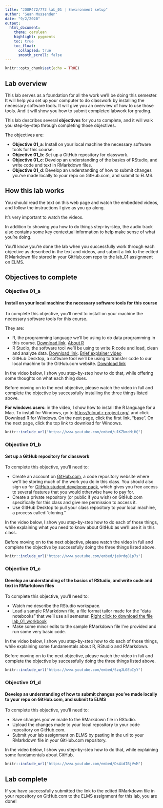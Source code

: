 ```yaml
---
title: "JOUR472/772 lab_01 | Environment setup"
author: "Sean Mussenden"
date: "9/2/2020"
output:
  html_document:
    theme: cerulean
    highlight: pygments
    toc: true
    toc_float:
      collapsed: true
      smooth_scroll: false
---
```


```r
knitr::opts_chunk$set(echo = TRUE)
```

## Lab overview

This lab serves as a foundation for all the work we'll be doing this semester. It will help you set up your computer to do classwork by installing the necessary software tools.  It will give you an overview of how to use those tools.  And it will show you how to submit completed labwork for grading. 

This lab describes several **objectives** for you to complete, and it will walk you step-by-step through completing those objectives.  

The objectives are:

* **Objective 01_a**: Install on your local machine the necessary software tools for this course.
* **Objective 01_b**: Set up a GitHub repository for classwork.
* **Objective 01_c**: Develop an understanding of the basics of RStudio, and write code and text in RMarkdown files.
* **Objective 01_d**: Develop an understanding of how to submit changes you've made locally to your repo on GitHub.com, and submit to ELMS.

## How this lab works

You should read the text on this web page and watch the embedded videos, and follow the instructions I give as you go along.  

It's very important to watch the videos. 

In addition to showing you how to do things step-by-step, the audio track also contains some key contextual information to help make sense of what you're doing.

You'll know you're done the lab when you successfully work through each objective as described in the text and videos, and submit a link to the edited R Markdown file stored in your GitHub.com repo to the lab_01 assignment on ELMS.

## Objectives to complete

### Objective 01_a 
#### Install on your local machine the necessary software tools for this course

To complete this objective, you'll need to install on your machine the necessary software tools for this course. 

They are:

  * R, the programming language we'll be using to do data programming in this course. [Download link](https://cloud.r-project.org/). [About R](https://www.r-project.org/about.html)
  * R Studio, the software tool we'll be using to write R code and load, clean and analyze data. [Download link](https://rstudio.com/products/rstudio/download/#download). [Brief explainer video](https://rstudio.com/products/rstudio/)
  * GitHub Desktop, a software tool we'll be using to transfer code to our local machine to the GitHub.com website. [Download link](https://desktop.github.com/)

In the video below, I show you step-by-step how to do that, while offering some thoughts on what each thing does.  

Before moving on to the next objective, please watch the video in full and complete the objective by successfully installing the three things listed above.     

**For windows users**: in the video, I show how to install the R language for a Mac.  To install for Windows, go to [https://cloud.r-project.org/](https://cloud.r-project.org/), and click Download R for Windows. On the next page, click the first link, "base". On the next page, click the top link to download for Windows.

```r
knitr::include_url("https://www.youtube.com/embed/ulKZkmcMiHQ")
```

### Objective 01_b
#### Set up a GitHub repository for classwork 

To complete this objective, you'll need to: 

  * Create an account on [GitHub.com](https://github.com), a code repository website where we'll be storing much of the work you do in this class. You should also  sign up for [GitHub student developer pack](https://education.github.com/students), which gives you free access to several features that you would otherwise have to pay for.   
  * Create a private repository (or public if you wish) on GitHub.com specifically for this class and give me permission to access it. 
  * Use GitHub Desktop to pull your class repository to your local machine, a process called "cloning."  
  
In the video below, I show you step-by-step how to do each of those things, while explaining what you need to know about GitHub as we'll use it in this class. 

Before moving on to the next objective, please watch the video in full and complete the objective by successfully doing the three things listed above.      

```r
knitr::include_url("https://www.youtube.com/embed/je0rdg81p7s")
```

### Objective 01_c 
#### Develop an understanding of the basics of RStudio, and write code and text in RMarkdown files

To complete this objective, you'll need to:

  * Watch me describe the RStudio workspace.
  * Load a sample RMarkdown file, a file format tailor made for the "data notebooks" that we'll use all semester. [Right click to download the file lab_01_workbook](https://raw.githubusercontent.com/smussenden/20_fall_data_journalism/master/labs/lab_01/lab_01_workbook/lab_01_workbook.Rmd)
  * Make some minor edits to the sample RMarkdown file I've provided and run some very basic code. 
  
In the video below, I show you step-by-step how to do each of those things, while explaining some fundamentals about R, RStudio and RMarkdown. 

Before moving on to the next objective, please watch the video in full and complete the objective by successfully doing the three things listed above.      

```r
knitr::include_url("https://www.youtube.com/embed/SzqJLGEoIyY")
```

### Objective 01_d 
#### Develop an understanding of how to submit changes you've made locally to your repo on GitHub.com, and submit to ELMS

To complete this objective, you'll need to:

  * Save changes you've made to the RMarkdown file in RStudio. 
  * Upload the changes made to your local repository to your code repository on GitHub.com.
  * Submit your lab assignment on ELMS by pasting in the url to your RMarkdown file in your GitHub.com repository. 
  
In the video below, I show you step-by-step how to do that, while explaining some fundamentals about GitHub.

```r
knitr::include_url("https://www.youtube.com/embed/Ds4idIBjVvM")
```

## Lab complete

If you have successfully submitted the link to the edited RMarkdown file in your repository on GitHub.com to the ELMS assignment for this lab, you are done!  
